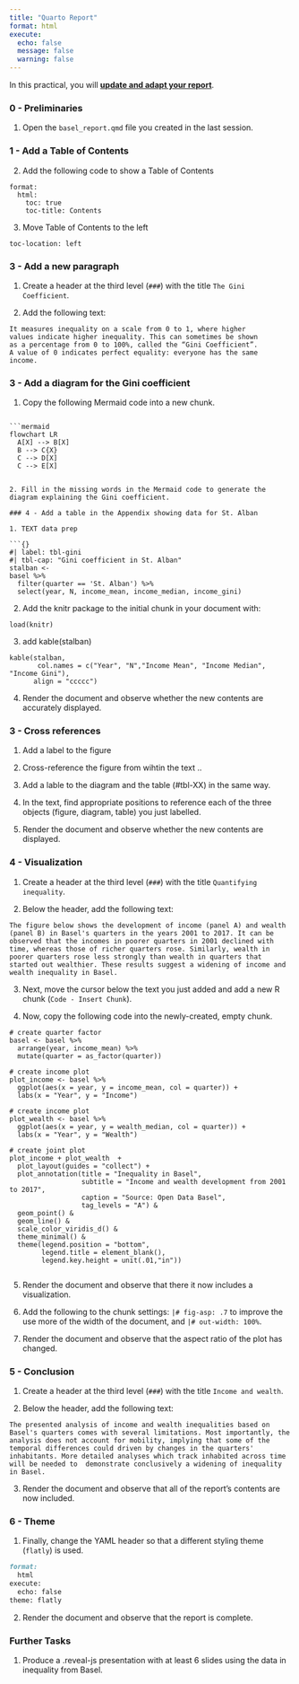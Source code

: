 ```yaml
---
title: "Quarto Report"
format: html
execute: 
  echo: false
  message: false
  warning: false
---
```


In this practical, you will [**update and adapt your  report**](Report2.html).

### 0 - Preliminaries

1. Open the `basel_report.qmd` file you created in the last session.

### 1 - Add a Table of Contents

2. Add the following code to show a Table of Contents

```{}
format: 
  html: 
    toc: true
    toc-title: Contents
```

3. Move Table of Contents to the left

```{}
toc-location: left
```

### 3 - Add a new paragraph

1. Create a header at the third level (`###`) with the title `The Gini Coefficient`. 

2. Add the following text:

```{}
It measures inequality on a scale from 0 to 1, where higher
values indicate higher inequality. This can sometimes be shown
as a percentage from 0 to 100%, called the “Gini Coefficient”.
A value of 0 indicates perfect equality: everyone has the same
income.
```

### 3 - Add a diagram for the Gini coefficient

1. Copy the following Mermaid code into a new chunk. 

```{}

```mermaid
flowchart LR
  A[X] --> B[X]
  B --> C{X}
  C --> D[X]
  C --> E[X]
```

```

2. Fill in the missing words in the Mermaid code to generate the diagram explaining the Gini coefficient.

### 4 - Add a table in the Appendix showing data for St. Alban

1. TEXT data prep

```{}
#| label: tbl-gini
#| tbl-cap: "Gini coefficient in St. Alban"
stalban <- 
basel %>%
  filter(quarter == 'St. Alban') %>%
  select(year, N, income_mean, income_median, income_gini)
```

2. Add the knitr package to the initial chunk in your document with:

```{}
load(knitr)
```

3. add kable(stalban)

```{}
kable(stalban,
       col.names = c("Year", "N","Income Mean", "Income Median", "Income Gini"),
      align = "ccccc")
```


4. Render the document and observe whether the new contents are accurately displayed. 




### 3 - Cross references

1. Add a label to the figure 

2. Cross-reference the figure from wihtin the text ..


3. Add a lable to the diagram and the table (#tbl-XX) in the same way. 

3. In the text, find appropriate positions to reference each of the three objects (figure, diagram, table) you just labelled.

4. Render the document and observe whether the new contents are displayed. 

### 4 - Visualization

1. Create a header at the third level (`###`) with the title `Quantifying inequality`. 

2. Below the header, add the following text:

```{}
The figure below shows the development of income (panel A) and wealth (panel B) in Basel's quarters in the years 2001 to 2017. It can be observed that the incomes in poorer quarters in 2001 declined with time, whereas those of richer quarters rose. Similarly, wealth in poorer quarters rose less strongly than wealth in quarters that started out wealthier. These results suggest a widening of income and wealth inequality in Basel.
```

3. Next, move the cursor below the text you just added and add a new R chunk (`Code - Insert Chunk`).

4. Now, copy the following code into the newly-created, empty chunk. 

```{}
# create quarter factor
basel <- basel %>%
  arrange(year, income_mean) %>% 
  mutate(quarter = as_factor(quarter)) 
  
# create income plot
plot_income <- basel %>% 
  ggplot(aes(x = year, y = income_mean, col = quarter)) +
  labs(x = "Year", y = "Income")

# create income plot
plot_wealth <- basel %>%
  ggplot(aes(x = year, y = wealth_median, col = quarter)) +
  labs(x = "Year", y = "Wealth")

# create joint plot
plot_income + plot_wealth  + 
  plot_layout(guides = "collect") +
  plot_annotation(title = "Inequality in Basel",
                  subtitle = "Income and wealth development from 2001 to 2017",
                  caption = "Source: Open Data Basel",
                  tag_levels = "A") & 
  geom_point() & 
  geom_line() &
  scale_color_viridis_d() &
  theme_minimal() &
  theme(legend.position = "bottom",
        legend.title = element_blank(),
        legend.key.height = unit(.01,"in"))
  
```

5. Render the document and observe that there it now includes a visualization.

6. Add the following to the chunk settings: `|# fig-asp: .7` to improve the use more of the width of the document, and `|# out-width: 100%`.

5. Render the document and observe that the aspect ratio of the plot has changed.

### 5 - Conclusion

1. Create a header at the third level (`###`) with the title `Income and wealth`. 

2. Below the header, add the following text:

```{}
The presented analysis of income and wealth inequalities based on Basel's quarters comes with several limitations. Most importantly, the analysis does not account for mobility, implying that some of the temporal differences could driven by changes in the quarters' inhabitants. More detailed analyses which track inhabited across time will be needed to  demonstrate conclusively a widening of inequality in Basel.
```

3. Render the document and observe that all of the report's contents are now included.

### 6 - Theme

1. Finally, change the YAML header so that a different styling theme (`flatly`) is used. 

````markdown
format: 
  html
execute:
  echo: false
theme: flatly
````

2. Render the document and observe that the report is complete.





### Further Tasks

1. Produce a .reveal-js presentation with at least 6 slides using the data in inequality from Basel. 
